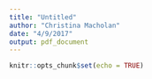```yaml
---
title: "Untitled"
author: "Christina Macholan"
date: "4/9/2017"
output: pdf_document
---
```


```r
knitr::opts_chunk$set(echo = TRUE)
```

```r

```